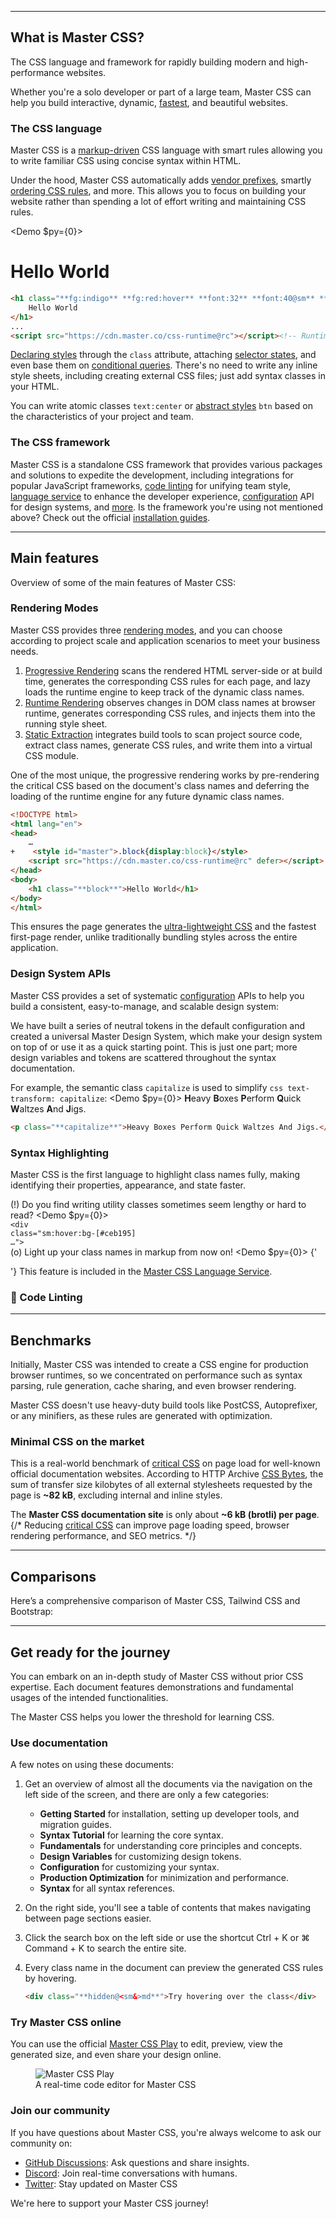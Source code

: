 
---

## What is Master CSS?
The CSS language and framework for rapidly building modern and high-performance websites.

Whether you're a solo developer or part of a large team, Master CSS can help you build interactive, dynamic, [fastest](#minimal-css-on-the-market), and beautiful websites.

### The CSS language
Master CSS is a [markup-driven](/docs/markup-driven) CSS language with smart rules allowing you to write familiar CSS using concise syntax within HTML.

Under the hood, Master CSS automatically adds [vendor prefixes](/docs/browser-support), smartly [ordering CSS rules](/docs/markup-driven#smart-rule-ordering), and more. This allows you to focus on building your website rather than spending a lot of effort writing and maintaining CSS rules.

<Demo $py={0}>
    <h1 className="fg:indigo fg:red:hover font:32 font:40@sm font:heavy m:10x text:center">Hello World</h1>
</Demo>
```html name=hero.html
<h1 class="**fg:indigo** **fg:red:hover** **font:32** **font:40@sm** **font:heavy** **m:10x** **text:center**">
    Hello World
</h1>
...
<script src="https://cdn.master.co/css-runtime@rc"></script><!-- Runtime CDN -->
```
[Declaring styles](/docs/style-declarations) through the `class` attribute, attaching [selector states](/docs/state-selectors), and even base them on [conditional queries](/docs/conditional-queries). There's no need to write any inline style sheets, including creating external CSS files; just add syntax classes in your HTML.

You can write atomic classes `text:center` or [abstract styles](/docs/styles) `btn` based on the characteristics of your project and team.

### The CSS framework
Master CSS is a standalone CSS framework that provides various packages and solutions to expedite the development, including integrations for popular JavaScript frameworks, [code linting](#code-linting) for unifying team style, [language service](#language-service) to enhance the developer experience, [configuration](/docs/configuration) API for design systems, and [more](#main-features).
<Packages />
Is the framework you're using not mentioned above? Check out the official [installation guides](/docs/installation).

---

## Main features
Overview of some of the main features of Master CSS:

### Rendering Modes
Master CSS provides three [rendering modes](/docs/rendering-modes), and you can choose according to project scale and application scenarios to meet your business needs.

1. [Progressive Rendering](/docs/rendering-modes/progressive-rendering) scans the rendered HTML server-side or at build time, generates the corresponding CSS rules for each page, and lazy loads the runtime engine to keep track of the dynamic class names.
2. [Runtime Rendering](/docs/rendering-modes/runtime-rendering) observes changes in DOM class names at browser runtime, generates corresponding CSS rules, and injects them into the running style sheet.
3. [Static Extraction](/docs/rendering-modes/static-extraction) integrates build tools to scan project source code, extract class names, generate CSS rules, and write them into a virtual CSS module.

One of the most unique, the progressive rendering works by pre-rendering the critical CSS based on the document's class names and deferring the loading of the runtime engine for any future dynamic class names.
```html name=index.html
<!DOCTYPE html>
<html lang="en">
<head>
    …
+    <style id="master">.block{display:block}</style>
    <script src="https://cdn.master.co/css-runtime@rc" defer></script>
</head>
<body>
    <h1 class="**block**">Hello World</h1>
</body>
</html>
```
This ensures the page generates the [ultra-lightweight CSS](#minimal-css-on-the-market) and the fastest first-page render, unlike traditionally bundling styles across the entire application.

### Design System APIs
Master CSS provides a set of systematic [configuration](/docs/configuration) APIs to help you build a consistent, easy-to-manage, and scalable design system:
<Configuration />

We have built a series of neutral tokens in the default configuration and created a universal Master Design System, which make your design system on top of or use it as a quick starting point.
<DesignVariables />
This is just one part; more design variables and tokens are scattered throughout the syntax documentation.

For example, the semantic class `capitalize` is used to simplify `css text-transform: capitalize`:
<Demo $py={0}>
    <DemoPanel>
        <DemoP><b className="bg:stripe-pink">H</b>eavy <b className="bg:stripe-pink">B</b>oxes <b className="bg:stripe-pink">P</b>erform <b className="bg:stripe-pink">Q</b>uick <b className="bg:stripe-pink">W</b>altzes <b className="bg:stripe-pink">A</b>nd <b className="bg:stripe-pink">J</b>igs.</DemoP>
    </DemoPanel>
</Demo>
```html
<p class="**capitalize**">Heavy Boxes Perform Quick Waltzes And Jigs.</p>
```

### Syntax Highlighting
Master CSS is the first language to highlight class names fully, making identifying their properties, appearance, and state faster.

(!) Do you find writing utility classes sometimes seem lengthy or hard to read?
<Demo $py={0}>
    <DemoPanel>
        <code className="font:16@sm token language-html">
            <span className="token tag"><span className="token tag"><span className="token punctuation">&lt;</span>div</span> <span className="token attr-name">class</span><span className="token attr-value"><span className="token punctuation attr-equals">=</span><span className="token punctuation">"</span>sm:hover:bg-[#ceb195] …<span className="token punctuation">"</span></span><span className="token punctuation">&gt;</span></span>
        </code>
    </DemoPanel>
</Demo>
(o) Light up your class names in markup from now on!
<Demo $py={0}>
    <DemoPanel>
        <InlineCode lang="html" className="font:16@sm">{'<div class="bg:#ceb195:hover@sm …">'}</InlineCode>
    </DemoPanel>
</Demo>
This feature is included in the [Master CSS Language Service](/docs/language-service).

### 🚧 Code Linting

---

## Benchmarks
Initially, Master CSS was intended to create a CSS engine for production browser runtimes, so we concentrated on performance such as syntax parsing, rule generation, cache sharing, and even browser rendering.

Master CSS doesn't use heavy-duty build tools like PostCSS, Autoprefixer, or any minifiers, as these rules are generated with optimization.

### Minimal CSS on the market
This is a real-world benchmark of [critical CSS](https://web.dev/articles/codelab-extract-and-inline-critical-css) on page load for well-known official documentation websites.
<CriticalCSSForDocsSitesBenchmark />
According to HTTP Archive [CSS Bytes](https://httparchive.org/reports/page-weight#bytesCss), the sum of transfer size kilobytes of all external stylesheets requested by the page is **~82 kB**, excluding internal and inline styles.

The **Master CSS documentation site** is only about **~6 kB (brotli) per page**.
{/* Reducing [critical CSS](https://web.dev/articles/codelab-extract-and-inline-critical-css) can improve page loading speed, browser rendering performance, and SEO metrics. */}

---

## Comparisons
Here’s a comprehensive comparison of Master CSS, Tailwind CSS and Bootstrap:
<Comparisons />

---

## Get ready for the journey
You can embark on an in-depth study of Master CSS without prior CSS expertise. Each document features demonstrations and fundamental usages of the intended functionalities.

The Master CSS helps you lower the threshold for learning CSS.

### Use documentation
A few notes on using these documents:

1. Get an overview of almost all the documents via the navigation on the left side of the screen, and there are only a few categories:
    - **Getting Started** for installation, setting up developer tools, and migration guides.
    - **Syntax Tutorial** for learning the core syntax.
    - **Fundamentals** for understanding core principles and concepts.
    - **Design Variables** for customizing design tokens.
    - **Configuration** for customizing your syntax.
    - **Production Optimization** for minimization and performance.
    - **Syntax** for all syntax references.

2. On the right side, you'll see a table of contents that makes navigating between page sections easier.
3. Click the search box on the left side or use the shortcut <KeyCap>Ctrl</KeyCap> + <KeyCap>K</KeyCap> or <KeyCap>⌘ Command</KeyCap> + <KeyCap>K</KeyCap> to search the entire site.
4. Every class name in the document can preview the generated CSS rules by hovering.
    ```html
    <div class="**hidden@<sm&>md**">Try hovering over the class</div>
    ```

### Try Master CSS online

You can use the official [Master CSS Play](/play) to edit, preview, view the generated size, and even share your design online.

<figure>
    <Image src={require('~/public/images/play.png').default} placeholder="blur" alt="Master CSS Play" className="b:1|frame r:2x" />
    <figcaption>A real-time code editor for Master CSS</figcaption>
</figure>

### Join our community
If you have questions about Master CSS, you're always welcome to ask our community on:

- [GitHub Discussions](https://github.com/master-co/css/discussions): Ask questions and share insights.
- [Discord](https://discord.com/invite/sZNKpAAAw6): Join real-time conversations with humans.
- [Twitter](https://twitter.com/mastercorg): Stay updated on Master CSS

We're here to support your Master CSS journey!

<StarUs />